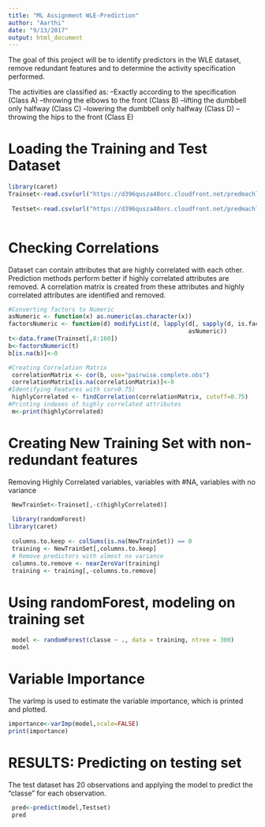 ```yaml
---
title: "ML Assignment WLE-Prediction"
author: "Aarthi"
date: "9/13/2017"
output: html_document
---
```



 
The goal of this project will be to identify predictors in the WLE dataset, remove redundant features and to determine the activity specification performed.

The activities are classified as:
--Exactly according to the specification (Class A) 
--throwing the elbows to the front (Class B)
--lifting the dumbbell only halfway (Class C) 
--lowering the dumbbell only halfway (Class D)
--throwing the hips to the front (Class E)

# Loading the Training and Test Dataset

```r
library(caret)
Trainset<-read.csv(url("https://d396qusza40orc.cloudfront.net/predmachlearn/pml-training.csv"),header = TRUE, na.strings = c("NA", ""), stringsAsFactors = T)
 
 Testset<-read.csv(url("https://d396qusza40orc.cloudfront.net/predmachlearn/pml-testing.csv"),header = TRUE, na.strings = c("NA", ""), stringsAsFactors = T)
 
```

# Checking Correlations
Dataset can contain attributes that are highly correlated with each other. Prediction methods perform better if highly correlated attributes are removed. A correlation matrix is created from these attributes and highly correlated attributes are identified and removed.
```r

#Converting factors to Numeric
asNumeric <- function(x) as.numeric(as.character(x))
factorsNumeric <- function(d) modifyList(d, lapply(d[, sapply(d, is.factor)],   
                                                   asNumeric))
t<-data.frame(Trainset[,8:160])
b<-factorsNumeric(t)
b[is.na(b)]<-0
```

```r
#Creating Correlation Matrix
 correlationMatrix <- cor(b, use="pairwise.complete.obs")
 correlationMatrix[is.na(correlationMatrix)]<-0
#Identifying Features with cor>0.75)
 highlyCorrelated <- findCorrelation(correlationMatrix, cutoff=0.75)
#Printing indexes of highly correlated attributes
 m<-print(highlyCorrelated)
```


# Creating New Training Set with non-redundant features

Removing Highly Correlated variables, variables with #NA, variables with no variance
```r

 NewTrainSet<-Trainset[,-c(highlyCorrelated)]
 
 library(randomForest)
library(caret)
 
 columns.to.keep <- colSums(is.na(NewTrainSet)) == 0
 training <- NewTrainSet[,columns.to.keep]
 # Remove predictors with almost no variance
 columns.to.remove <- nearZeroVar(training)
 training <- training[,-columns.to.remove]

```

# Using randomForest, modeling on training set

```r

 model <- randomForest(classe ~ ., data = training, ntree = 300)
 model
```

# Variable Importance
The varImp is used to estimate the variable importance, which is printed and plotted. 
```r
importance<-varImp(model,scale=FALSE)
print(importance)
```

# RESULTS: Predicting on testing set

The test dataset has 20 observations and applying the model to predict the "classe" for each observation.
```r
 pred<-predict(model,Testset)
 pred
```


